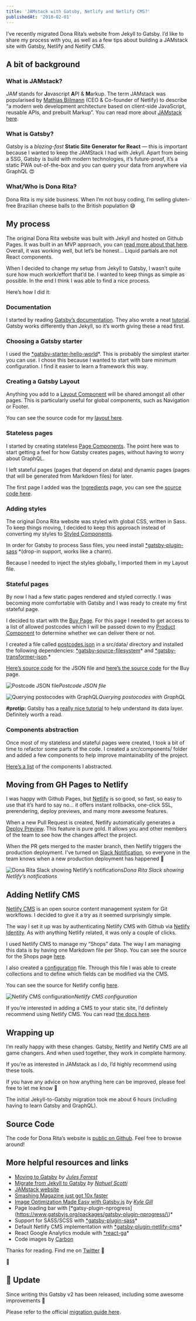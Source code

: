 ```yaml
---
title: 'JAMstack with Gatsby, Netlify and Netlify CMS?'
publishedAt: '2018-02-01'
---
```


I’ve recently migrated Dona Rita’s website from Jekyll to Gatsby. I’d like to share my process with you, as well as a few tips about building a JAMstack site with Gatsby, Netlify and Netlify CMS.

## A bit of background

### What is JAMstack?

_JAM_ stands for **J**avascript **A**PI & **M**arkup. The term JAMstack was popularised by [Mathias Biilmann](https://twitter.com/biilmann?lang=en) (CEO & Co-founder of Netlify) to describe “a modern web development architecture based on client-side JavaScript, reusable APIs, and prebuilt Markup”. You can read more about [JAMstack here](https://jamstack.org).

### What is Gatsby?

Gatsby is a _blazing-fast_ **Static Site Generator for React** — this is important because I wanted to keep the JAMStack I had with Jekyll. Apart from being a SSG, Gatsby is build with modern technologies, it’s future-proof, it’s a static PWA out-of-the-box and you can query your data from anywhere via GraphQL 😍

### What/Who is Dona Rita?

Dona Rita is my side business. When I’m not busy coding, I’m selling gluten-free Brazilian cheese balls to the British population 😅

## My process

The original Dona Rita website was built with Jekyll and hosted on Github Pages. It was built in an MVP approach, you can [read more about that here](https://medium.com/@OiDonaRita/starting-a-food-business-from-scratch-9baed673657c). Overall, it was working well, but let’s be honest… Liquid partials are not React components.

When I decided to change my setup from Jekyll to Gatsby, I wasn’t quite sure how much work/effort that’d be. I wanted to keep things as simple as possible. In the end I think I was able to find a nice process.

Here’s how I did it:

### Documentation

I started by reading [Gatsby’s documentation](https://www.gatsbyjs.org/docs/). They also wrote a neat [tutorial](https://www.gatsbyjs.org/tutorial/). Gatsby works differently than Jekyll, so it’s worth giving these a read first.

### Choosing a Gatsby starter

I used the [\*gatsby-starter-hello-world](https://github.com/gatsbyjs/gatsby-starter-hello-world)\*. This is probably the simplest starter you can use. I chose this because I wanted to start with bare minimum configuration. I find it easier to learn a framework this way.

### Creating a Gatsby Layout

Anything you add to a [Layout Component](https://www.gatsbyjs.org/docs/building-with-components/#layout-components) will be shared amongst all other pages. This is particularly useful for global components, such as Navigation or Footer.

You can see the source code for my [layout here](https://github.com/peduarte/dona-rita-website/blob/master/src/layouts/index.js).

### Stateless pages

I started by creating stateless [Page Components](https://www.gatsbyjs.org/docs/building-with-components/#page-components). The point here was to start getting a feel for how Gatsby creates pages, without having to worry about GraphQL.

I left stateful pages (pages that depend on data) and dynamic pages (pages that will be generated from Markdown files) for later.

The first page I added was the [Ingredients](https://www.donarita.co.uk/ingredients/) page, you can see the [source code here](https://github.com/peduarte/dona-rita-website/blob/master/src/pages/ingredients.js).

### **Adding styles**

The original Dona Rita website was styled with global CSS, written in Sass. To keep things moving, I decided to keep this approach instead of converting my styles to [Styled Components](https://www.gatsbyjs.org/docs/styled-components/).

In order for Gatsby to process Sass files, you need install [\*gatsby-plugin-sass](https://www.gatsbyjs.org/packages/gatsby-plugin-sass/) \*(drop-in support, works like a charm).

Because I needed to inject the styles globally, I imported them in my Layout file.

### Stateful pages

By now I had a few static pages rendered and styled correctly. I was becoming more comfortable with Gatsby and I was ready to create my first stateful page.

I decided to start with the [Buy Page](https://donarita.co.uk/buy). For this page I needed to get access to a list of allowed postcodes which I will be passed down to my [Product Component](https://github.com/peduarte/dona-rita-website/blob/master/src/components/Product/Product.js#L26) to determine whether we can deliver there or not.

I created a file called [postcodes.json](https://github.com/peduarte/dona-rita-website/blob/master/src/data/postcodes.json) in a src/data/ directory and installed the following dependencies: [\*gatsby-source-filesystem](https://www.gatsbyjs.org/packages/gatsby-source-filesystem/)* and [*gatsby-transformer-json](https://www.gatsbyjs.org/packages/gatsby-transformer-json/).\*

[Here’s source code](https://github.com/peduarte/dona-rita-website/blob/master/src/data/postcodes.json) for the JSON file and [here’s the source code](https://github.com/peduarte/dona-rita-website/blob/master/src/pages/buy.js#L35-L41) for the Buy page.

![Postcode JSON file](https://cdn-images-1.medium.com/max/2976/1*RdyIu4xXNVB7LNS51p2fHQ.png)_Postcode JSON file_

![Querying postocodes with GraphQL](https://cdn-images-1.medium.com/max/2976/1*18sWSQBIXn1_vmDUEOR4VA.png)_Querying postocodes with GraphQL_

**#protip:** Gatsby has a [really nice tutorial](https://www.gatsbyjs.org/tutorial/part-four/) to help understand its data layer. Definitely worth a read.

### Components abstraction

Once most of my stateless and stateful pages were created, I took a bit of time to refactor some parts of the code. I created a src/components/ folder and added a few components to help improve maintainability of the project.

[Here’s a list](https://github.com/peduarte/dona-rita-website/tree/master/src/components) of the components I abstracted.

## Moving from GH Pages to Netlify

I was happy with Github Pages, but [Netlify](https://netlify.com) is so good, so fast, so easy to use that it’s hard to say no… it offers instant rollbacks, one-click SSL, prerendering, deploy previews, and many more awesome features.

When a new Pull Request is created, Netlify automatically generates a [Deploy Preview](https://www.netlify.com/blog/2016/07/20/introducing-deploy-previews-in-netlify/). This feature is pure gold. It allows you and other members of the team to see how the changes affect the project.

When the PR gets merged to the master branch, then Netlify triggers the production deployment. I’ve turned on [Slack Notification](https://www.netlify.com/blog/2016/07/18/shiny-slack-notifications-from-netlify/), so everyone in the team knows when a new production deployment has happened 🎉

![Dona Rita Slack showing Netlify’s notifications](https://cdn-images-1.medium.com/max/4864/1*JoxGvcyy6ShE1CWOlx1Clw.png)_Dona Rita Slack showing Netlify’s notifications_

## Adding Netlify CMS

[Netlify CMS](https://www.netlifycms.org/) is an open source content management system for Git workflows. I decided to give it a try as it seemed surprisingly simple.

The way I set it up was by authenticating Netlify CMS with Github via [Netlify Identity](https://www.netlifycms.org/docs/authentication-backends/). As with anything Netlify related, it was only a couple of clicks.

I used Netlify CMS to manage my “Shops” data. The way I am managing this data is by having one Markdown file per Shop. You can see the source for the Shops page [here](https://github.com/peduarte/dona-rita-website/blob/master/src/pages/shops/index.js).

I also created a [configuration](https://www.netlifycms.org/docs/configuration-options/) file. Through this file I was able to create collections and to define which fields can be modified via the CMS.

You can see the source for Netlify config [here](https://github.com/peduarte/dona-rita-website/blob/master/static/admin/config.yml).

![Netlify CMS configuration](https://cdn-images-1.medium.com/max/2976/1*rvx1jcZ0vDQaXN2xeYy2oA.png)_Netlify CMS configuration_

If you’re interested in adding a CMS to your static site, I’d definitely recommend using Netlify CMS. You can read [the docs here](https://www.netlifycms.org/docs).

## Wrapping up

I’m really happy with these changes. Gatsby, Netlify and Netlify CMS are all game changers. And when used together, they work in complete harmony.

If you’re as interested in JAMstack as I do, I’d highly recommend using these tools.

If you have any advice on how anything here can be improved, please feel free to let me know 🙌

The initial Jekyll-to-Gatsby migration took me about 6 hours (including having to learn Gatsby and GraphQL).

## Source Code

The code for Dona Rita’s website is [public on Github](https://github.com/peduarte/dona-rita-website/). Feel free to browse around!

## More helpful resources and links

- [Moving to Gatsby](https://julesforrest.com/moving-to-gatsby/) _by [Jules Forrest](https://twitter.com/julesforrest)_
- [Migrate from Jekyll to Gatsby](https://www.gatsbyjs.org/blog/2017-11-08-migrate-from-jekyll-to-gatsby/) _by [Nahuel Scotti](https://twitter.com/@singuerinc)_
- [JAMstack website](https://jamstack.org/)
- [Smashing Magazine just got 10x faster](https://www.netlify.com/blog/2017/03/16/smashing-magazine-just-got-10x-faster/)
- [Image Optimization Made Easy with Gatsby.js](https://medium.com/@kyle.robert.gill/ridiculously-easy-image-optimization-with-gatsby-js-59d48e15db6e) _by [Kyle Gill](https://medium.com/@kyle.robert.gill?source=post_header_lockup)_
- Page loading bar with [*gatsy-plugin-nprogress](https://www.gatsbyjs.org/packages/gatsby-plugin-nprogress/\)\*
- Support for SASS/SCSS with [\*gatsby-plugin-sass](https://www.gatsbyjs.org/packages/gatsby-plugin-sass/)\*
- Default Netlify CMS implementation with [\*gatsby-plugin-netlify-cms](https://www.gatsbyjs.org/packages/gatsby-plugin-netlify-cms/)\*
- React Google Analytics module with [\*react-ga](https://github.com/react-ga/react-ga)\*
- Code images by [Carbon](https://carbon.now.sh)

Thanks for reading. Find me on [Twitter](https://twitter.com/peduarte) 🐤

👋

## 📣 Update

Since writing this Gatsby v2 has been released, including some awesome improvements 🎉

Please refer to the official [migration guide here](https://www.gatsbyjs.org/docs/migrating-from-v1-to-v2/).
